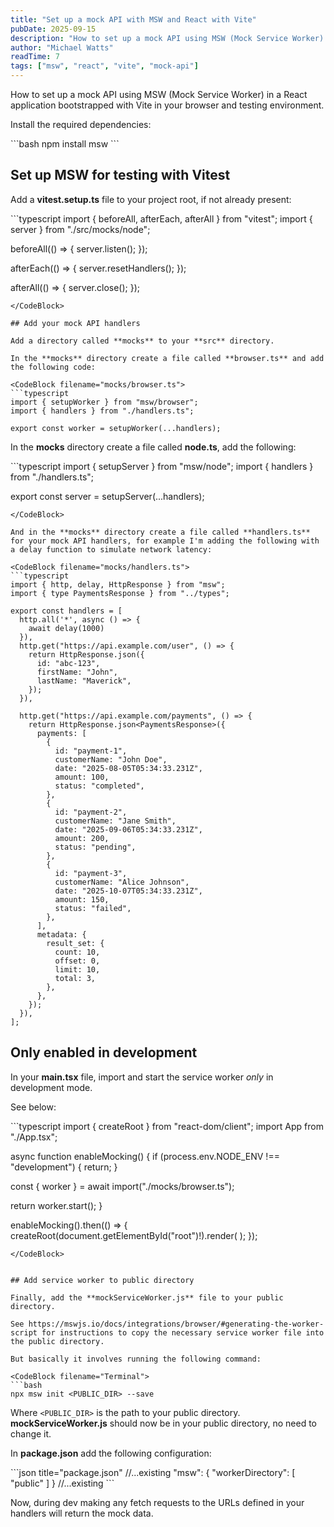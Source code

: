```yaml
---
title: "Set up a mock API with MSW and React with Vite"
pubDate: 2025-09-15
description: "How to set up a mock API using MSW (Mock Service Worker) in a React application bootstrapped with Vite in your browser and testing environment."
author: "Michael Watts"
readTime: 7
tags: ["msw", "react", "vite", "mock-api"]
---
```


<LeadParagraph>
  How to set up a mock API using MSW (Mock Service Worker) in a React application bootstrapped with Vite in your browser and testing environment.
</LeadParagraph>

Install the required dependencies:

<CodeBlock filename="Terminal">
```bash
npm install msw
```
</CodeBlock>

## Set up MSW for testing with Vitest

Add a **vitest.setup.ts** file to your project root, if not already present:

<CodeBlock filename="vitest.setup.ts">
```typescript
import { beforeAll, afterEach, afterAll } from "vitest";
import { server } from "./src/mocks/node";

beforeAll(() => {
  server.listen();
});

afterEach(() => {
  server.resetHandlers();
});

afterAll(() => {
  server.close();
});
```
</CodeBlock>

## Add your mock API handlers

Add a directory called **mocks** to your **src** directory.

In the **mocks** directory create a file called **browser.ts** and add the following code:

<CodeBlock filename="mocks/browser.ts">
```typescript
import { setupWorker } from "msw/browser";
import { handlers } from "./handlers.ts";

export const worker = setupWorker(...handlers);
```
</CodeBlock>


In the **mocks** directory create a file called **node.ts**, add the following:

<CodeBlock filename="mocks/node.ts">
```typescript
import { setupServer } from "msw/node";
import { handlers } from "./handlers.ts";

export const server = setupServer(...handlers);
```
</CodeBlock>

And in the **mocks** directory create a file called **handlers.ts** for your mock API handlers, for example I'm adding the following with a delay function to simulate network latency:

<CodeBlock filename="mocks/handlers.ts">
```typescript
import { http, delay, HttpResponse } from "msw";
import { type PaymentsResponse } from "../types";

export const handlers = [
  http.all('*', async () => {
    await delay(1000)
  }),
  http.get("https://api.example.com/user", () => {
    return HttpResponse.json({
      id: "abc-123",
      firstName: "John",
      lastName: "Maverick",
    });
  }),

  http.get("https://api.example.com/payments", () => {
    return HttpResponse.json<PaymentsResponse>({
      payments: [
        {
          id: "payment-1",
          customerName: "John Doe",
          date: "2025-08-05T05:34:33.231Z",
          amount: 100,
          status: "completed",
        },
        {
          id: "payment-2",
          customerName: "Jane Smith",
          date: "2025-09-06T05:34:33.231Z",
          amount: 200,
          status: "pending",
        },
        {
          id: "payment-3",
          customerName: "Alice Johnson",
          date: "2025-10-07T05:34:33.231Z",
          amount: 150,
          status: "failed",
        },
      ],
      metadata: {
        result_set: {
          count: 10,
          offset: 0,
          limit: 10,
          total: 3,
        },
      },
    });
  }),
];
```
</CodeBlock>

## Only enabled in development

In your **main.tsx** file, import and start the service worker _only_ in development mode.

See below:

<CodeBlock filename="main.tsx">
```typescript
import { createRoot } from "react-dom/client";
import App from "./App.tsx";

async function enableMocking() {
  if (process.env.NODE_ENV !== "development") {
    return;
  }

  const { worker } = await import("./mocks/browser.ts");

  return worker.start();
}

enableMocking().then(() => {
  createRoot(document.getElementById("root")!).render(
    <App />
  );
});
```
</CodeBlock>


## Add service worker to public directory

Finally, add the **mockServiceWorker.js** file to your public directory.

See https://mswjs.io/docs/integrations/browser/#generating-the-worker-script for instructions to copy the necessary service worker file into the public directory.

But basically it involves running the following command:

<CodeBlock filename="Terminal">
```bash
npx msw init <PUBLIC_DIR> --save
```
</CodeBlock>

Where `<PUBLIC_DIR>` is the path to your public directory.
**mockServiceWorker.js** should now be in your public directory, no need to change it.

In **package.json** add the following configuration:

<CodeBlock filename="package.json">
```json title="package.json"
//...existing
  "msw": {
    "workerDirectory": [
      "public"
    ]
  }
//...existing
```
</CodeBlock>

Now, during dev making any fetch requests to the URLs defined in your handlers will return the mock data.

